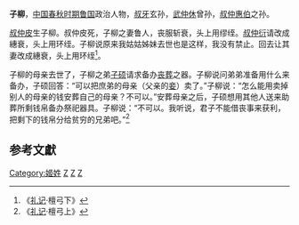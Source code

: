 {{otheruses|subject=鲁国子柳|other=郑国子柳|子柳 (郑国)}}
{{Infobox 先秦人物
|名称= 子柳
|名= 子柳
|氏= 叔仲氏
|官位= [[鲁国|鲁国]]大夫 
|谥号= 
|国家= [[鲁国|鲁国]]
|姓=[[姬姓|姬姓]]
|父= 叔仲皮
|太子= 
}}
'''子柳'''，[[中国|中国]][[春秋时期|春秋时期]][[鲁国|鲁国]]政治人物，[[叔牙|叔牙]]玄孙，[[武仲休|武仲休]]曾孙，[[叔仲惠伯|叔仲惠伯]]之孙。

[[叔仲皮|叔仲皮]]生子柳。叔仲皮死，子柳之妻鲁人，丧服斩衰，头上用缪绖。[[叔仲衍|叔仲衍]]请改成繐衰，头上用环绖。子柳说原来我姑姑姊妹去世也是这样，我没有禁止。回去让其妻改成繐衰，头上用环绖<ref>《[[礼记|礼记]]·檀弓下》</ref>。

子柳的母亲去世了，子柳之弟[[子硕|子硕]]请求备办[[丧葬|丧葬]]之器。子柳说问弟弟准备用什么来备办，子硕回答：“可以把庶弟的母亲（父亲的[[妾|妾]]）卖了。”子柳说：“怎么能用卖掉别人的母亲的钱安葬自己的母亲？不可以。”安葬母亲之后，子硕想用其他人送来助葬所剩钱帛备办祭祀器具。子柳说：“不可以。我听说，君子不能借丧事来获利，把剩下的钱帛分给贫穷的兄弟吧。”<ref>《[[礼记|礼记]]·檀弓上》</ref>
[[Category:姬姓|Category:姬姓]]

==参考文獻==
{{reflist}}

[[Category:春秋人|Z]]
[[Category:春秋战国政治人物|Z]]
[[Category:鲁国大夫|Z]]